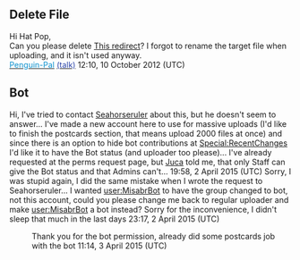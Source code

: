 ==Delete File==
Hi Hat Pop,<br/>
Can you please delete [http://archives.clubpenguinwiki.info/w/index.php?title=File:22.swf&redirect=no This redirect]? I forgot to rename the target file when uploading, and it isn't used anyway.<br/>
[[user:Penguin-Pal|<font color="0e92cf">Penguin-Pal</font>]] [[user talk:Penguin-Pal|<font color="2e47aa">(talk)</font>]] 12:10, 10 October 2012 (UTC)

==Bot==
Hi, I've tried to contact [[clubpenguinwiki:user_talk:Seahorseruler|Seahorseruler]] about this, but he doesn't seem to answer... I've made a new account here to use for massive uploads (I'd like to finish the postcards section, that means upload 2000 files at once) and since there is an option to hide bot contributions at [[Special:RecentChanges]] I'd like it to have the Bot status (and uploader too please)... I've already requested at the perms request page, but [[user:Juca|Juca]] told me, that only Staff can give the Bot status and that Admins can't...  {{user:Misabr/sig2}} 19:58, 2 April 2015 (UTC)
Sorry, I was stupid again, I did the same mistake when I wrote the request to Seahorseruler... I wanted [[user:MisabrBot]] to have the group changed to bot, not this account, could you please change me back to regular uploader and make [[user:MisabrBot]] a bot instead? Sorry for the inconvenience, I didn't sleep that much in the last days {{user:Misabr/sig2}} 23:17, 2 April 2015 (UTC)
:Thank you for the bot permission, already did some postcards job with the bot  {{user:Misabr/sig2}} 11:14, 3 April 2015 (UTC)
